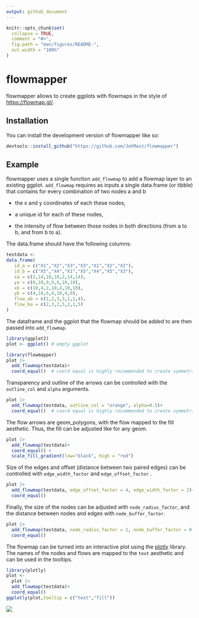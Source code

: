 ```yaml
---
output: github_document
---
```


<!-- README.md is generated from README.Rmd. Please edit that file -->

```r
knitr::opts_chunk$set(
  collapse = TRUE,
  comment = "#>",
  fig.path = "man/figures/README-",
  out.width = "100%"
)
```

# flowmapper

flowmapper allows to create ggplots with flowmaps in the style of <https://flowmap.gl/>.

## Installation

You can install the development version of flowmapper like so:

``` r
devtools::install_github("https://github.com/JohMast/flowmapper")
```

## Example

flowmapper uses a single function `add_flowmap` to add a flowmap layer to an existing ggplot. `add_flowmap` requires as inputs a single data.frame (or tibble) that contains for every combination of two nodes a and b

-   the x and y coordinates of each these nodes,

-   a unique id for each of these nodes,

-   the intensity of flow between those nodes in both directions (from a to b, and from b to a).

The data.frame should have the following columns:

```r

testdata <-
data.frame(
   id_a = c("X1","X2","X3","X3","X1","X2","X2"),
   id_b = c("X5","X4","X1","X5","X4","X5","X3"),
   xa = c(2,14,10,10,2,14,14),
   ya = c(6,10,9,9,6,10,10),
   xb = c(10,4,2,10,4,10,10),
   yb = c(4,10,6,4,10,4,9),
   flow_ab = c(1,2,3,3,1,1,4),
   flow_ba = c(2,3,2,5,2,1,5)
)

```

The dataframe and the ggplot that the flowmap should be added to are then passed into `add_flowmap`.

```r
library(ggplot2)
plot <- ggplot() # empty ggplot

library(flowmapper)
plot |>
  add_flowmap(testdata)+
  coord_equal()  # coord equal is highly recommended to create symmetric shapes
```

Transparency and outline of the arrows can be controlled with the `outline_col` and `alpha` arguments.

```r
plot |>
  add_flowmap(testdata, outline_col = "orange", alpha=0.5)+
  coord_equal()  # coord equal is highly recommended to create symmetric shapes
```

The flow arrows are geom_polygons, with the flow mapped to the fill aesthetic. Thus, the fill can be adjusted like for any geom.

```r
plot |>
  add_flowmap(testdata)+
  coord_equal() + 
  scale_fill_gradient(low="black", high = "red")
```

Size of the edges and offset (distance between two paired edges) can be controlled with `edge_width_factor` and `edge_offset_factor` .

```r
plot |>
  add_flowmap(testdata, edge_offset_factor = 4, edge_width_factor = 2)+
  coord_equal()
```

Finally, the size of the nodes can be adjusted with `node_radius_factor`, and the distance between nodes and edges with `node_buffer_factor`.

```r
plot |>
  add_flowmap(testdata, node_radius_factor = 2, node_buffer_factor = 0.5)+
  coord_equal()
```

The flowmap can be turned into an interactive plot using the [plotly](https://github.com/plotly/plotly.R) library. The names of the nodes and flows are mapped to the `text` aesthetic and can be used in the tooltips.

```r
library(plotly)
plot <- 
  plot |>
  add_flowmap(testdata)+
  coord_equal()
ggplotly(plot,tooltip = c("text","fill"))
```

![](man/figures/plotly_example.PNG)

